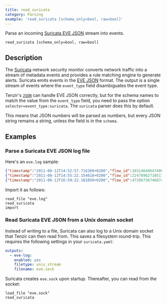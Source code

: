 ```yaml
---
title: read_suricata
category: Parsing
example: 'read_suricata [schema_only=bool, raw=bool]'
---
```



Parse an incoming [Suricata EVE JSON][eve-json] stream into events.

```tql
read_suricata [schema_only=bool, raw=bool]
```

## Description

The [Suricata][suricata] network security monitor converts network
traffic into a stream of metadata events and provides a rule matching engine to
generate alerts. Suricata emits events in the [EVE JSON][eve-json] format. The
output is a single stream of events where the `event_type` field disambiguates
the event type.

[suricata]: https://suricata.io
[eve-json]: https://suricata.readthedocs.io/en/latest/output/eve/eve-json-output.html

Tenzir's [`JSON`](/reference/operators/read_json) can handle EVE JSON correctly, but for the schema
names to match the value from the `event_type` field, you need to pass the
option `selector=event_type:suricata`. The `suricata` parser does this by
default.


<SchemaOnlyOption />

<RawOption />

This means that JSON numbers will be parsed as numbers,
but every JSON string remains a string, unless the field is in the `schema`.

## Examples

### Parse a Suricata EVE JSON log file

Here's an `eve.log` sample:

```json
{"timestamp":"2011-08-12T14:52:57.716360+0200","flow_id":1031464864740687,"pcap_cnt":83,"event_type":"alert","src_ip":"147.32.84.165","src_port":1181,"dest_ip":"78.40.125.4","dest_port":6667,"proto":"TCP","alert":{"action":"allowed","gid":1,"signature_id":2017318,"rev":4,"signature":"ET CURRENT_EVENTS SUSPICIOUS IRC - PRIVMSG *.(exe|tar|tgz|zip)  download command","category":"Potentially Bad Traffic","severity":2},"flow":{"pkts_toserver":27,"pkts_toclient":35,"bytes_toserver":2302,"bytes_toclient":4520,"start":"2011-08-12T14:47:24.357711+0200"},"payload":"UFJJVk1TRyAjemFyYXNhNDggOiBzbXNzLmV4ZSAoMzY4KQ0K","payload_printable":"PRIVMSG #zarasa48 : smss.exe (368)\r\n","stream":0,"packet":"AB5J2xnDCAAntbcZCABFAABMGV5AAIAGLlyTIFSlTih9BASdGgvw0QvAxUWHdVAY+rCL4gAAUFJJVk1TRyAjemFyYXNhNDggOiBzbXNzLmV4ZSAoMzY4KQ0K","packet_info":{"linktype":1}}
{"timestamp":"2011-08-12T14:55:22.154618+0200","flow_id":2247896271051770,"pcap_cnt":775,"event_type":"dns","src_ip":"147.32.84.165","src_port":1141,"dest_ip":"147.32.80.9","dest_port":53,"proto":"UDP","dns":{"type":"query","id":553,"rrname":"irc.freenode.net","rrtype":"A","tx_id":0}}
{"timestamp":"2011-08-12T16:59:22.181050+0200","flow_id":472067367468746,"pcap_cnt":25767,"event_type":"fileinfo","src_ip":"74.207.254.18","src_port":80,"dest_ip":"147.32.84.165","dest_port":1046,"proto":"TCP","http":{"hostname":"www.nmap.org","url":"/","http_user_agent":"Mozilla/4.0 (compatible)","http_content_type":"text/html","http_method":"GET","protocol":"HTTP/1.1","status":301,"redirect":"http://nmap.org/","length":301},"app_proto":"http","fileinfo":{"filename":"/","magic":"HTML document, ASCII text","gaps":false,"state":"CLOSED","md5":"70041821acf87389e40ddcb092004184","sha1":"10395ab3566395ca050232d2c1a0dbad69eb5fd2","sha256":"2e4c462b3424afcc04f43429d5f001e4ef9a28143bfeefb9af2254b4df3a7c1a","stored":true,"file_id":1,"size":301,"tx_id":0}}
```

Import it as follows:

```tql
read_file "eve.log"
read_suricata
import
```

### Read Suricata EVE JSON from a Unix domain socket

Instead of writing to a file, Suricata can also log to a Unix domain socket that
Tenzir can then read from. This saves a filesystem round-trip. This requires the
following settings in your `suricata.yaml`:

```yaml
outputs:
  - eve-log:
    enabled: yes
    filetype: unix_stream
    filename: eve.sock
```

Suricata creates `eve.sock` upon startup. Thereafter, you can read from the
socket:

```tql
load_file "eve.sock"
read_suricata
```
